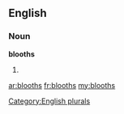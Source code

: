 ==English==

===Noun===
'''blooths'''

# {{plural of|[[blooth]]}}

[[Category:English plurals]]

[[ar:blooths]]
[[fr:blooths]]
[[my:blooths]]